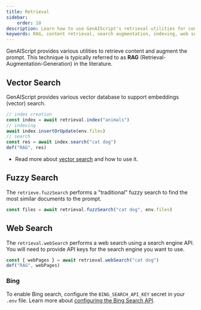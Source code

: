 ```yaml
---
title: Retrieval
sidebar:
    order: 10
description: Learn how to use GenAIScript's retrieval utilities for content search and prompt augmentation with RAG techniques.
keywords: RAG, content retrieval, search augmentation, indexing, web search, Azure AI Search
---
```



GenAIScript provides various utilities to retrieve content and augment the prompt.
This technique is typically referred to as **RAG** (Retrieval-Augmentation-Generation) in the literature.

## Vector Search

GenAIScript provides various vector database to support embeddings (vector) search.

```js
// index creation
const index = await retrieval.index("animals")
// indexing
await index.insertOrUpdate(env.files)
// search
const res = await index.search("cat dog")
def("RAG", res)
```

- Read more about [vector search](/genaiscript/reference/scripts/vector-search) and how to use it.

## Fuzzy Search

The `retrieve.fuzzSearch` performs a "traditional" fuzzy search to find the most similar documents to the prompt.

```js
const files = await retrieval.fuzzSearch("cat dog", env.files)
```

## Web Search

The `retrieval.webSearch` performs a web search using a search engine API. You will need to provide API keys for the search engine you want to use.

```js
const { webPages } = await retrieval.webSearch("cat dog")
def("RAG", webPages)
```

### Bing

To enable Bing search, configure the `BING_SEARCH_API_KEY` secret in your `.env` file. Learn more about [configuring the Bing Search API](https://www.microsoft.com/en-us/bing/apis/bing-web-search-api).
